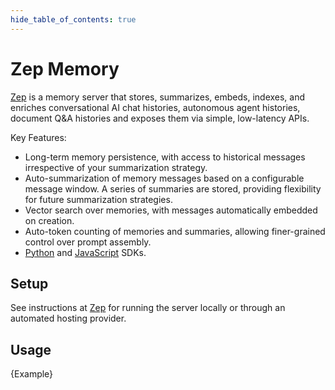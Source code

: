 ```yaml
---
hide_table_of_contents: true
---
```


# Zep Memory

[Zep](https://github.com/getzep/zep) is a memory server that stores, summarizes, embeds, indexes, and enriches conversational AI chat histories, autonomous agent histories, document Q&A histories and exposes them via simple, low-latency APIs.

Key Features:

- Long-term memory persistence, with access to historical messages irrespective of your summarization strategy.
- Auto-summarization of memory messages based on a configurable message window. A series of summaries are stored, providing flexibility for future summarization strategies.
- Vector search over memories, with messages automatically embedded on creation.
- Auto-token counting of memories and summaries, allowing finer-grained control over prompt assembly.
- [Python](https://github.com/getzep/zep-python) and [JavaScript](https://github.com/getzep/zep-js) SDKs.

## Setup

See instructions at [Zep](https://github.com/getzep/zep) for running the server locally or through an automated hosting provider.

## Usage


<CodeBlock language="typescript">{Example}</CodeBlock>
